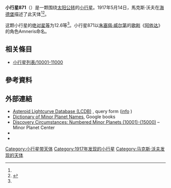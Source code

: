 {{Infobox planet
 | minorplanet     = yes
 | name            = 871 Amneris
 | background      = #D6D6D6
 | image = 
 | image_size      = 
 | caption         =
 | discovery_ref   =  <ref name="MPC-object" />
 | discoverer      = [[馬克斯·沃夫|馬克斯·沃夫]]
 | discovery_site  = [[海德堡|海德堡]]
 | discovered      = 1917年5月14日
 | mpc_name        = 871 Amneris
 | alt_names       = 871 Amneris
 | pronounced      = 
 | named_after     = <ref name="MPC-object" />
 | mp_category     = [[主帶小行星|主帶小行星]] <ref name="MPC-object" /><ref name="jpldata" />
 | orbit_ref       = <ref name="a">[http://ssd.jpl.nasa.gov/sbdb.cgi?sstr=871 871] {{Wayback|url=http://ssd.jpl.nasa.gov/sbdb.cgi?sstr=871 |date=20210809152654 }}，小行星數據庫瀏覽器（JPL Small-Body Database Browser）－[[美国国家航空航天局|美国国家航空航天局]]喷气推进实验室</ref>
 | epoch           = 2019-04-27.0（[[儒略日|JD]] 2458600.5）
 | uncertainty     = 0
 | observation_arc = 
 | aphelion = {{convert|2.488|AU|km|3|abbr=on|lk=out}}
 | perihelion      = {{convert|1.9558322|AU|km|3|abbr=on}}
 | semimajor       = 2.2219885
 | eccentricity    = 0.1197829
 | period          = 3.31[[儒略年|yr]]
 | mean_anomaly    = 277.65747[[度|°]]
 | mean_motion     = {{Deg2DMS|0.29757140|sup=ms}} / day
 | inclination     = 4.25066
 | asc_node        = 158.01365°
 | arg_peri        = 66.50602
 | mean_diameter   = 
 | rotation        = 
 | albedo          =
 | spectral_type   =
 | abs_magnitude   = 12.6<ref name="jpldata" />
}}
'''小行星871'''（{{lang-en|871 Amneris}}）是一颗围绕[[太阳|太阳]][[公转|公转]]的[[小行星|小行星]]。1917年5月14日，馬克斯·沃夫在[[海德堡|海德堡]]描述了此天体<ref name="a" /><ref>{{cite news|title=小行星列表|url=http://cfa-www.harvard.edu/iau/lists/NumberedMPs.txt|accessdate=2018-10-19|newspaper=哈佛大学|archive-date=2008-05-17|archive-url=https://web.archive.org/web/20080517010638/http://cfa-www.harvard.edu/iau/lists/NumberedMPs.txt|dead-url=no}}</ref>。

这颗小行星的[[绝对星等|绝对星等]]为12.6等<ref name="a" />。小行星871以[[朱塞佩·威尔第|朱塞佩·威尔第]]的[[歌剧|歌剧]]《[[阿依达|阿依达]]》的角色Amneris命名。

== 相关條目 ==
*[[小行星列表/10001-11000|小行星列表/10001-11000]]

== 參考資料 ==
{{reflist|refs=

<ref name="jpldata">{{cite web
  |type       = 2018-01-26 last obs.
  |title      = JPL Small-Body Database Browser:871 Amneris-871 Amneris
  |url        = https://ssd.jpl.nasa.gov/sbdb.cgi?sstr=871
  |publisher  = [[Jet_Propulsion_Laboratory|Jet Propulsion Laboratory]]
  |accessdate = 28 March 2018}}</ref>

<ref name="MPC-object">{{cite web
  |title      = 871 Amneris
  |work      = Minor Planet Center
  |url      = https://www.minorplanetcenter.net/db_search/show_object?object_id=871
  |accessdate      = 28 March 2018
  |archive-date      = 2016-03-04
  |archive-url      = https://web.archive.org/web/20160304090234/http://minorplanetcenter.net/db_search/show_object?object_id=871
  |dead-url      = no
  }}</ref>

}}

==  外部連結 ==
* [http://www.minorplanet.info/PHP/lcdbsummaryquery.php Asteroid Lightcurve Database (LCDB)] {{Wayback|url=http://www.minorplanet.info/PHP/lcdbsummaryquery.php |date=20171210173955 }}, query form ([http://www.minorplanet.info/lightcurvedatabase.html info] {{Wayback|url=http://www.minorplanet.info/lightcurvedatabase.html |date=20171216050541 }})
* [https://books.google.com/books?id=aeAg1X7afOoC&pg Dictionary of Minor Planet Names], Google books
* [http://www.minorplanetcenter.net/iau/lists/NumberedMPs010001.html Discovery Circumstances: Numbered Minor Planets (10001)-(15000)] {{Wayback|url=http://www.minorplanetcenter.net/iau/lists/NumberedMPs010001.html |date=20180612162317 }} – Minor Planet Center
* {{AstDys|871}}
* {{JPL small body}}

{{Minor Planet Number|[[小行星870|小行星870]]|[[小行星872|小行星872]]}}
{{小天体}}

[[Category:小行星带天体|Category:小行星带天体]]
[[Category:1917年发现的小行星|Category:1917年发现的小行星]]
[[Category:马克斯·沃夫发现的天体|Category:马克斯·沃夫发现的天体]]